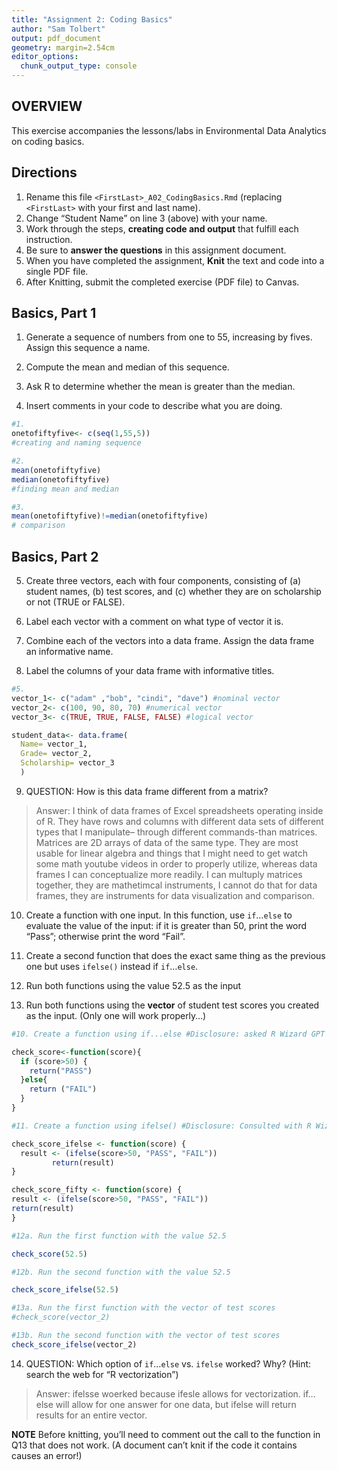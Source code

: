 ```yaml
---
title: "Assignment 2: Coding Basics"
author: "Sam Tolbert"
output: pdf_document
geometry: margin=2.54cm
editor_options: 
  chunk_output_type: console
---
```


## OVERVIEW

This exercise accompanies the lessons/labs in Environmental Data Analytics on coding basics.

## Directions

1.  Rename this file `<FirstLast>_A02_CodingBasics.Rmd` (replacing `<FirstLast>` with your first and last name).
2.  Change "Student Name" on line 3 (above) with your name.
3.  Work through the steps, **creating code and output** that fulfill each instruction.
4.  Be sure to **answer the questions** in this assignment document.
5.  When you have completed the assignment, **Knit** the text and code into a single PDF file.
6.  After Knitting, submit the completed exercise (PDF file) to Canvas.

## Basics, Part 1

1.  Generate a sequence of numbers from one to 55, increasing by fives. Assign this sequence a name.

2.  Compute the mean and median of this sequence.

3.  Ask R to determine whether the mean is greater than the median.

4.  Insert comments in your code to describe what you are doing.

```r
#1. 
onetofiftyfive<- c(seq(1,55,5)) 
#creating and naming sequence

#2. 
mean(onetofiftyfive)
median(onetofiftyfive) 
#finding mean and median

#3. 
mean(onetofiftyfive)!=median(onetofiftyfive) 
# comparison
```

## Basics, Part 2

5.  Create three vectors, each with four components, consisting of (a) student names, (b) test scores, and (c) whether they are on scholarship or not (TRUE or FALSE).


6.  Label each vector with a comment on what type of vector it is.

7.  Combine each of the vectors into a data frame. Assign the data frame an informative name.

8.  Label the columns of your data frame with informative titles.

```r
#5.
vector_1<- c("adam" ,"bob", "cindi", "dave") #nominal vector
vector_2<- c(100, 90, 80, 70) #numerical vector
vector_3<- c(TRUE, TRUE, FALSE, FALSE) #logical vector

student_data<- data.frame(
  Name= vector_1,
  Grade= vector_2,
  Scholarship= vector_3
  )

```

9.  QUESTION: How is this data frame different from a matrix?

> Answer: I think of data frames of Excel spreadsheets operating inside of R. They have rows and columns with different data sets of different types that I manipulate-- through different commands-than matrices. Matrices are 2D arrays of data of the same type. They are most usable for linear algebra and things that I might need to get watch some math youtube videos in order to properly utilize, whereas data frames I can conceptualize more readily. I can multuply matrices together, they are mathetimcal instruments, I cannot do that for data frames, they are instruments for data visualization and comparison. 

10. Create a function with one input. In this function, use `if`...`else` to evaluate the value of the input: if it is greater than 50, print the word "Pass"; otherwise print the word "Fail". 

11. Create a second function that does the exact same thing as the previous one but uses `ifelse()` instead if `if`...`else `. 

12. Run both functions using the value 52.5 as the input

13. Run both functions using the **vector** of student test scores you created as the input. (Only one will work properly...)

```r
#10. Create a function using if...else #Disclosure: asked R Wizard GPT for an example of if...else structure. The individual parts make sense but GPT helps with structure.

check_score<-function(score){
  if (score>50) {
    return("PASS")
  }else{
    return ("FAIL")
  }
}

#11. Create a function using ifelse() #Disclosure: Consulted with R Wizard GPT to debug (I had parentheses issues). It also helped explain the uses of "return(result)" which it explains is a little extraneous but will help when the logic gets more complicated, so I am using it.

check_score_ifelse <- function(score) {
  result <- (ifelse(score>50, "PASS", "FAIL"))
         return(result)
}

check_score_fifty <- function(score) {
result <- (ifelse(score>50, "PASS", "FAIL"))
return(result)
}

#12a. Run the first function with the value 52.5

check_score(52.5)

#12b. Run the second function with the value 52.5

check_score_ifelse(52.5)

#13a. Run the first function with the vector of test scores
#check_score(vector_2)

#13b. Run the second function with the vector of test scores
check_score_ifelse(vector_2)
```

14. QUESTION: Which option of `if`...`else` vs. `ifelse` worked? Why? (Hint: search the web for "R vectorization")


> Answer: ifelsse woerked because ifesle allows for vectorization. if...else will allow for one answer for one data, but ifelse will return results for an entire vector. 


**NOTE** Before knitting, you'll need to comment out the call to the function in Q13 that does not work. (A document can't knit if the code it contains causes an error!)